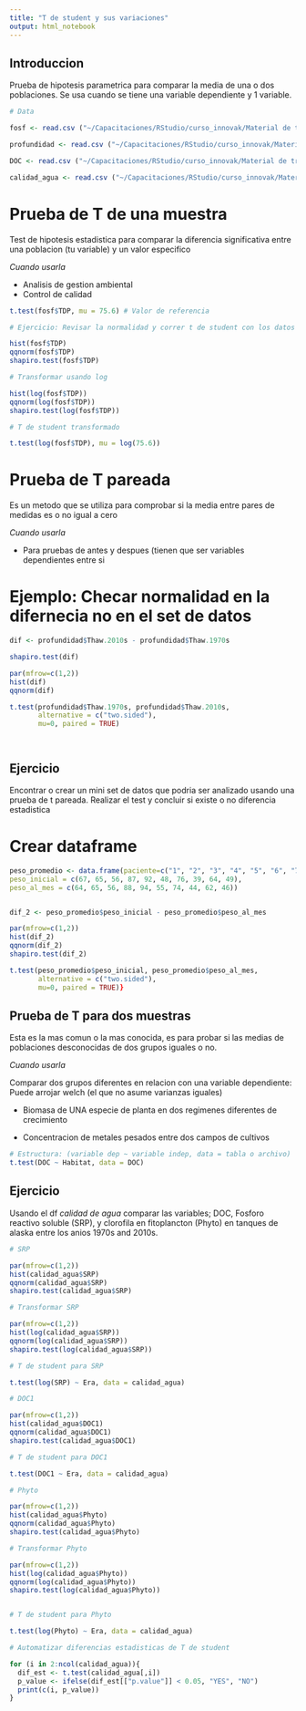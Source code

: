 ```yaml
---
title: "T de student y sus variaciones"
output: html_notebook
---
```


## Introduccion

Prueba de hipotesis parametrica para comparar la media de una o dos poblaciones. Se usa cuando se tiene una variable dependiente y 1 variable.

```r
# Data

fosf <- read.csv ("~/Capacitaciones/RStudio/curso_innovak/Material de trabajo/DATOS/phosphorus.csv")

profundidad <- read.csv ("~/Capacitaciones/RStudio/curso_innovak/Material de trabajo/DATOS/IBPJ.Thaw.csv")

DOC <- read.csv ("~/Capacitaciones/RStudio/curso_innovak/Material de trabajo/DATOS/Pond.Lake.DOC.csv")

calidad_agua <- read.csv ("~/Capacitaciones/RStudio/curso_innovak/Material de trabajo/DATOS/WQ.August.csv")


```

# Prueba de T de una muestra

Test de hipotesis estadistica para comparar la diferencia significativa entre una poblacion (tu variable) y un valor especifico 

_Cuando usarla_

* Analisis de gestion ambiental 
* Control de calidad 

```r

t.test(fosf$TDP, mu = 75.6) # Valor de referencia

# Ejercicio: Revisar la normalidad y correr t de student con los datos normalizados

hist(fosf$TDP)
qqnorm(fosf$TDP)
shapiro.test(fosf$TDP)

# Transformar usando log 

hist(log(fosf$TDP))
qqnorm(log(fosf$TDP))
shapiro.test(log(fosf$TDP))

# T de student transformado

t.test(log(fosf$TDP), mu = log(75.6))

```
# Prueba de T pareada 

Es un metodo que se utiliza para comprobar si la media entre pares de medidas es o no igual a cero

_Cuando usarla_

* Para pruebas de antes y despues (tienen que ser variables dependientes entre si 

# Ejemplo: Checar normalidad en la difernecia no en el set de datos 

```r

dif <- profundidad$Thaw.2010s - profundidad$Thaw.1970s

shapiro.test(dif)

par(mfrow=c(1,2))
hist(dif)
qqnorm(dif)

t.test(profundidad$Thaw.1970s, profundidad$Thaw.2010s,
       alternative = c("two.sided"),
       mu=0, paired = TRUE)




```
## Ejercicio 

Encontrar o crear un mini set de datos que podria ser analizado usando una prueba de t pareada. Realizar el test y concluir si existe o no diferencia estadistica 

# Crear dataframe

```r

peso_promedio <- data.frame(paciente=c("1", "2", "3", "4", "5", "6", "7,", "8", "9", "10"),
peso_inicial = c(67, 65, 56, 87, 92, 48, 76, 39, 64, 49),
peso_al_mes = c(64, 65, 56, 88, 94, 55, 74, 44, 62, 46))


dif_2 <- peso_promedio$peso_inicial - peso_promedio$peso_al_mes

par(mfrow=c(1,2))
hist(dif_2)
qqnorm(dif_2)  
shapiro.test(dif_2)

t.test(peso_promedio$peso_inicial, peso_promedio$peso_al_mes,
       alternative = c("two.sided"),
       mu=0, paired = TRUE)}

```
## Prueba de T para dos muestras 

Esta es la mas comun o la mas conocida, es para probar si las medias de poblaciones desconocidas de dos grupos iguales o no. 

_Cuando usarla_ 

Comparar dos grupos diferentes en relacion con una variable dependiente: Puede arrojar welch (el que no asume varianzas iguales)

* Biomasa de UNA especie de planta en dos regimenes diferentes de crecimiento 

* Concentracion de metales pesados entre dos campos de cultivos 

```r

# Estructura: (variable dep ~ variable indep, data = tabla o archivo)
t.test(DOC ~ Habitat, data = DOC) 

```
## Ejercicio 

Usando el df _calidad de agua_ comparar las variables; DOC, Fosforo reactivo soluble (SRP), y clorofila en fitoplancton (Phyto) en tanques de alaska entre los anios 1970s and 2010s. 

```r
# SRP 

par(mfrow=c(1,2))
hist(calidad_agua$SRP)
qqnorm(calidad_agua$SRP)
shapiro.test(calidad_agua$SRP)

# Transformar SRP

par(mfrow=c(1,2))
hist(log(calidad_agua$SRP))
qqnorm(log(calidad_agua$SRP))
shapiro.test(log(calidad_agua$SRP))

# T de student para SRP 

t.test(log(SRP) ~ Era, data = calidad_agua)

# DOC1 

par(mfrow=c(1,2))
hist(calidad_agua$DOC1)
qqnorm(calidad_agua$DOC1)
shapiro.test(calidad_agua$DOC1)

# T de student para DOC1 

t.test(DOC1 ~ Era, data = calidad_agua)

# Phyto 

par(mfrow=c(1,2))
hist(calidad_agua$Phyto)
qqnorm(calidad_agua$Phyto)
shapiro.test(calidad_agua$Phyto)

# Transformar Phyto

par(mfrow=c(1,2))
hist(log(calidad_agua$Phyto))
qqnorm(log(calidad_agua$Phyto))
shapiro.test(log(calidad_agua$Phyto))


# T de student para Phyto 

t.test(log(Phyto) ~ Era, data = calidad_agua)

# Automatizar diferencias estadisticas de T de student

for (i in 2:ncol(calidad_agua)){
  dif_est <- t.test(calidad_agua[,i])
  p_value <- ifelse(dif_est[["p.value"]] < 0.05, "YES", "NO")
  print(c(i, p_value))
}


```



